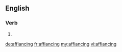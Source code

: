 ==English==

===Verb===
{{head|en}}

# {{present participle of|affiance}}

[[de:affiancing]]
[[fr:affiancing]]
[[my:affiancing]]
[[vi:affiancing]]